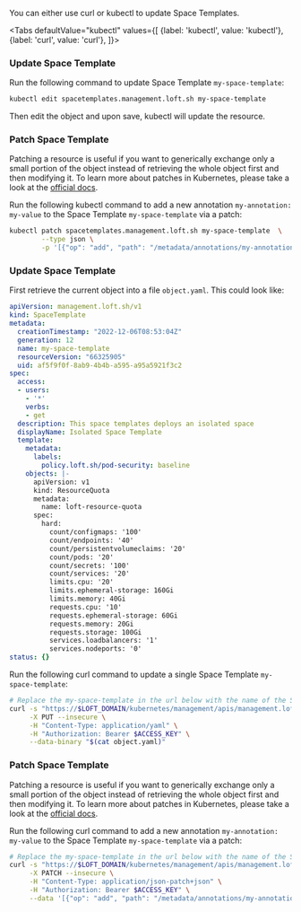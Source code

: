 

You can either use curl or kubectl to update Space Templates.

<Tabs
    defaultValue="kubectl"
    values={[
      {label: 'kubectl', value: 'kubectl'},
      {label: 'curl', value: 'curl'},
    ]}>
  <TabItem value="kubectl">


### Update Space Template

Run the following command to update Space Template `my-space-template`:
```bash
kubectl edit spacetemplates.management.loft.sh my-space-template 
```

Then edit the object and upon save, kubectl will update the resource.

### Patch Space Template

Patching a resource is useful if you want to generically exchange only a small portion of the object instead of retrieving the whole object first and then modifying it.
To learn more about patches in Kubernetes, please take a look at the [official docs](https://kubernetes.io/docs/tasks/manage-kubernetes-objects/update-api-object-kubectl-patch/#use-a-json-merge-patch-to-update-a-deployment).

Run the following kubectl command to add a new annotation `my-annotation: my-value` to the Space Template `my-space-template` via a patch:
```bash
kubectl patch spacetemplates.management.loft.sh my-space-template  \
        --type json \
        -p '[{"op": "add", "path": "/metadata/annotations/my-annotation", "value": "my-value"}]'
```


  </TabItem>
  <TabItem value="curl">


### Update Space Template

First retrieve the current object into a file `object.yaml`. This could look like:
```yaml
apiVersion: management.loft.sh/v1
kind: SpaceTemplate
metadata:
  creationTimestamp: "2022-12-06T08:53:04Z"
  generation: 12
  name: my-space-template
  resourceVersion: "66325905"
  uid: af5f9f0f-8ab9-4b4b-a595-a95a5921f3c2
spec:
  access:
  - users:
    - '*'
    verbs:
    - get
  description: This space templates deploys an isolated space
  displayName: Isolated Space Template
  template:
    metadata:
      labels:
        policy.loft.sh/pod-security: baseline
    objects: |-
      apiVersion: v1
      kind: ResourceQuota
      metadata:
        name: loft-resource-quota
      spec:
        hard:
          count/configmaps: '100'
          count/endpoints: '40'
          count/persistentvolumeclaims: '20'
          count/pods: '20'
          count/secrets: '100'
          count/services: '20'
          limits.cpu: '20'
          limits.ephemeral-storage: 160Gi
          limits.memory: 40Gi
          requests.cpu: '10'
          requests.ephemeral-storage: 60Gi
          requests.memory: 20Gi
          requests.storage: 100Gi
          services.loadbalancers: '1'
          services.nodeports: '0'
status: {}

```

Run the following curl command to update a single Space Template `my-space-template`:
```bash
# Replace the my-space-template in the url below with the name of the Space Template you want to update
curl -s "https://$LOFT_DOMAIN/kubernetes/management/apis/management.loft.sh/v1/spacetemplates/my-space-template" \
     -X PUT --insecure \
     -H "Content-Type: application/yaml" \
     -H "Authorization: Bearer $ACCESS_KEY" \
     --data-binary "$(cat object.yaml)"
```

### Patch Space Template

Patching a resource is useful if you want to generically exchange only a small portion of the object instead of retrieving the whole object first and then modifying it.
To learn more about patches in Kubernetes, please take a look at the [official docs](https://kubernetes.io/docs/tasks/manage-kubernetes-objects/update-api-object-kubectl-patch/#use-a-json-merge-patch-to-update-a-deployment).

Run the following curl command to add a new annotation `my-annotation: my-value` to the Space Template `my-space-template` via a patch:
```bash
# Replace the my-space-template in the url below with the name of the Space Template you want to update
curl -s "https://$LOFT_DOMAIN/kubernetes/management/apis/management.loft.sh/v1/spacetemplates/my-space-template" \
     -X PATCH --insecure \
     -H "Content-Type: application/json-patch+json" \
     -H "Authorization: Bearer $ACCESS_KEY" \
     --data '[{"op": "add", "path": "/metadata/annotations/my-annotation", "value": "my-value"}]'
```


  </TabItem>
</Tabs>
